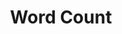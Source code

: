 ---
title: "Word Count"
description: "Advanced AI detection with 99.99% accuracy - Identify AI-generated content instantly!"
---